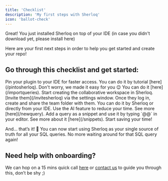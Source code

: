 ```yaml
---
title: 'Checklist'
description: 'My first steps with Sherloq'
icon: 'ballot-check'
---
```


Great! You just installed Sherloq on top of your IDE (in case you didn't download yet, please install here)

Here are your first next steps in order to help you get started and create your repo!

## Go through this checklist and get started:

<Steps>
  <Step title="📌 Pin the plugin to your screen.">
    Pin your plugin to your IDE for faster access.
    You can do it by tutorial [here](/pintosherloq).
  </Step>

  <Step title="🗂️ Import your existing saved SQL queries">
    Don't worry, we made it easy for you 😉
    You can do it [here](/importqueries).
  </Step>

  <Step title="🤝🏻 Invite team members to join your Sherloq workspace">
    Start creating the collaborative workspace in Sherloq. [Invite them](/invitesherloq) via the settings window. Once they log in, create and share the team folder with them.
  </Step>

  <Step title="📄 Save your first query ">
    You can do it by Sherloq or directly from your IDE. Use the AI feature to reduce your time. See more [here](/newquery).
  </Step>

  <Step title="🏃 Insert a query in your IDE">
    Add a query as a snippet and use it by typing `@@` in your editor. See more about it [here](/snippets). Start saving your time!
  </Step>
</Steps>

And… that’s it! 🎉
You can now start using Sherloq as your single source of truth for all your SQL queries.
No more waiting around for that SQL query again!

## Need help with onboarding?

We can hop on a 15 mins quick call [here](https://calendly.com/noy-twerski/hello?month=2024-10) or [contact us](/contactus) to guide you through this, don’t be shy ;)